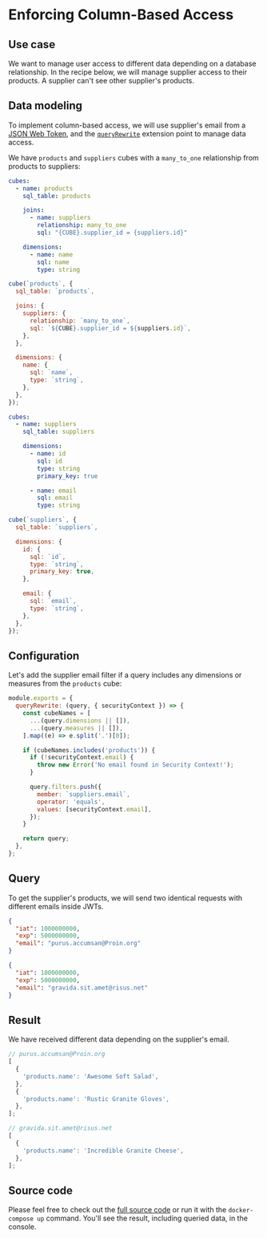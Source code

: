 # Enforcing Column-Based Access
## Use case

We want to manage user access to different data depending on a database
relationship. In the recipe below, we will manage supplier access to their
products. A supplier can't see other supplier's products.

## Data modeling

To implement column-based access, we will use supplier's email from a
[JSON Web Token](https://cube.dev/docs/security), and the
[`queryRewrite`](https://cube.dev/docs/security/context#using-query-rewrite)
extension point to manage data access.

We have `products` and `suppliers` cubes with a `many_to_one` relationship from
products to suppliers:

<CodeTabs>

```yaml
cubes:
  - name: products
    sql_table: products

    joins:
      - name: suppliers
        relationship: many_to_one
        sql: "{CUBE}.supplier_id = {suppliers.id}"

    dimensions:
      - name: name
        sql: name
        type: string
```

```javascript
cube(`products`, {
  sql_table: `products`,

  joins: {
    suppliers: {
      relationship: `many_to_one`,
      sql: `${CUBE}.supplier_id = ${suppliers.id}`,
    },
  },

  dimensions: {
    name: {
      sql: `name`,
      type: `string`,
    },
  },
});
```

</CodeTabs>

<CodeTabs>

```yaml
cubes:
  - name: suppliers
    sql_table: suppliers

    dimensions:
      - name: id
        sql: id
        type: string
        primary_key: true

      - name: email
        sql: email
        type: string
```

```javascript
cube(`suppliers`, {
  sql_table: `suppliers`,

  dimensions: {
    id: {
      sql: `id`,
      type: `string`,
      primary_key: true,
    },

    email: {
      sql: `email`,
      type: `string`,
    },
  },
});
```

</CodeTabs>

## Configuration

Let's add the supplier email filter if a query includes any dimensions or
measures from the `products` cube:

```javascript
module.exports = {
  queryRewrite: (query, { securityContext }) => {
    const cubeNames = [
      ...(query.dimensions || []),
      ...(query.measures || []),
    ].map((e) => e.split('.')[0]);

    if (cubeNames.includes('products')) {
      if (!securityContext.email) {
        throw new Error('No email found in Security Context!');
      }

      query.filters.push({
        member: `suppliers.email`,
        operator: 'equals',
        values: [securityContext.email],
      });
    }

    return query;
  },
};
```

## Query

To get the supplier's products, we will send two identical requests with
different emails inside JWTs.

```json
{
  "iat": 1000000000,
  "exp": 5000000000,
  "email": "purus.accumsan@Proin.org"
}
```

```json
{
  "iat": 1000000000,
  "exp": 5000000000,
  "email": "gravida.sit.amet@risus.net"
}
```

## Result

We have received different data depending on the supplier's email.

```javascript
// purus.accumsan@Proin.org
[
  {
    'products.name': 'Awesome Soft Salad',
  },
  {
    'products.name': 'Rustic Granite Gloves',
  },
];
```

```javascript
// gravida.sit.amet@risus.net
[
  {
    'products.name': 'Incredible Granite Cheese',
  },
];
```

## Source code

Please feel free to check out the
[full source code](https://github.com/cube-js/cube/tree/master/examples/recipes/column-based-access)
or run it with the `docker-compose up` command. You'll see the result, including
queried data, in the console.
